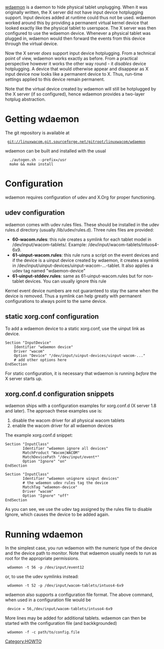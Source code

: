{{Warning|reason=This content does not apply yet. [[wdaemon]] is not yet part of the linuxwacom project}}

[[wdaemon]] is a daemon to hide physical tablet unplugging. When it was originally written, the X server did not have input device hotplugging support. Input devices added at runtime could thus not be used. wdaemon worked around this by providing a permanent virtual kernel device that looked exactly like the physical tablet to userspace. The X server was then configured to use the wdaemon device. Whenever a physical tablet was plugged in, wdaemon would then forward the events from this device through the virtual device.

Now the X server ''does'' support input device hotplugging. From a technical point of view, wdaemon works exactly as before. From a practical perspective however it works the other way round - it ''disables'' device hotplugging. A device that would otherwise appear and disappear as X input device now looks like a permanent device to X. Thus, run-time settings applied to this device remain permanent.

Note that the virtual device created by wdaemon will still be hotplugged by the X server (if so configured), hence wdaemon provides a two-layer hotplug abstraction.

= Getting wdaemon =

The git repository is available at
  git://linuxwacom.git.sourceforge.net/gitroot/linuxwacom/wdaemon

wdaemon can be built and installed with the usual
   ./autogen.sh --prefix=/usr
   make && make install

= Configuration =
wdaemon requires configuration of udev and X.Org for proper functioning. 

== udev configuration ==
wdaemon comes with udev rules files. These should be installed in the udev rules.d directory (usually /lib/udev/rules.d). Three rules files are provided:

* '''60-wacom.rules''': this rule creates a symlink for each tablet model in /dev/input/wacom-tablets/. Example: /dev/input/wacom-tablets/intuos4-6x9.
* '''61-uinput-wacom.rules''': this rule runs a script on the event devices and if the device is a uinput device created by wdaemon, it creates a symlink in /dev/input/uinput-devices/uinput-wacom-...-tablet. It also applies a udev tag named "wdaemon-device" 
* '''61-uinput-stddev.rules''': same as 61-uinput-wacom.rules but for non-tablet devices. You can usually ignore this rule

Kernel event device numbers are not guaranteed to stay the same when the device is removed. Thus a symlink can help greatly with permanent configurations to always point to the same device.

== static xorg.conf configuration ==
To add a wdaemon device to a static xorg.conf, use the uinput link as device.
<pre>
Section "InputDevice"
    Identifier "wdaemon device"
    Driver "wacom"
    Option "Device" "/dev/input/uinput-devices/uinput-wacom-..."
    # add other options here
EndSection
</pre>

For static configuration, it is necessary that wdaemon is running ''before'' the X server starts up.

== xorg.conf.d configuration snippets ==
wdaemon ships with a configuration examples for xorg.conf.d (X server 1.8 and later). The approach these examples use is:
# disable the wacom driver for all physical wacom tablets
# enable the wacom driver for all wdaemon devices
The example xorg.conf.d snippet:
<pre>
Section "InputClass"
        Identifier "wdaemon ignore all devices"
        MatchProduct "Wacom|WACOM"
        MatchDevicePath "/dev/input/event*"
        Option "Ignore" "on"
EndSection

Section "InputClass"
        Identifier "wdaemon unignore uinput devices"
        # the wdaemon udev rules tag the device
        MatchTag "wdaemon-device"
        Driver "wacom"
        Option "Ignore" "off"
EndSection
</pre>
As you can see, we use the udev tag assigned by the rules file to disable Ignore, which causes the device to be added again.

= Running wdaemon =
In the simplest case, you run wdaemon with the numeric type of the device and the device path to monitor. Note that wdaemon usually needs to run as root for the appropriate permissions.
  wdaemon -t 56 -p /dev/input/event12 
or, to use the udev symlinks instead:
  wdaemon -t 52 -p /dev/input/wacom-tablets/intuos4-6x9

{{Tip|text=The command <code>wdaemon -w</code> lists all device types known to wdaemon}}

wdaemon also supports a configuration file format. The above command, when used in a configuration file would be
  device = 56,/dev/input/wacom-tablets/intuso4-6x9

More lines may be added for additional tablets. wdaemon can then be started with the configuration file (and backkgrounded)
  wdaemon -f -c path/to/config.file

{{Tip|text=The command <code>wdaemon -a</code> prints out a configuration file based on all currently plugged in tablets}}

[[Category:HOWTO]]